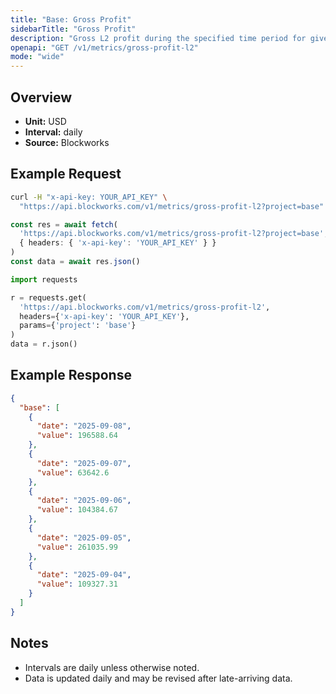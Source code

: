```yaml
---
title: "Base: Gross Profit"
sidebarTitle: "Gross Profit"
description: "Gross L2 profit during the specified time period for given blockchain."
openapi: "GET /v1/metrics/gross-profit-l2"
mode: "wide"
---
```


## Overview

- **Unit:** USD
- **Interval:** daily
- **Source:** Blockworks

## Example Request

<CodeGroup>

```bash cURL
curl -H "x-api-key: YOUR_API_KEY" \
  "https://api.blockworks.com/v1/metrics/gross-profit-l2?project=base"
```

```typescript TypeScript
const res = await fetch(
  'https://api.blockworks.com/v1/metrics/gross-profit-l2?project=base',
  { headers: { 'x-api-key': 'YOUR_API_KEY' } }
)
const data = await res.json()
```

```python Python
import requests

r = requests.get(
  'https://api.blockworks.com/v1/metrics/gross-profit-l2',
  headers={'x-api-key': 'YOUR_API_KEY'},
  params={'project': 'base'}
)
data = r.json()
```

</CodeGroup>

## Example Response

```json
{
  "base": [
    {
      "date": "2025-09-08",
      "value": 196588.64
    },
    {
      "date": "2025-09-07",
      "value": 63642.6
    },
    {
      "date": "2025-09-06",
      "value": 104384.67
    },
    {
      "date": "2025-09-05",
      "value": 261035.99
    },
    {
      "date": "2025-09-04",
      "value": 109327.31
    }
  ]
}
```

## Notes
- Intervals are daily unless otherwise noted.
- Data is updated daily and may be revised after late-arriving data.